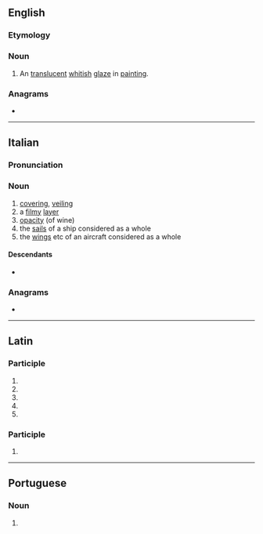 ==English==

===Etymology===
{{etyl|it|en}}

===Noun===
{{en-noun|~|s|velature}}

# {{lb|en|arts}} An [[translucent]] [[whitish]] [[glaze]] in [[painting]].

===Anagrams===
* {{anagrams|en|a=aaelrtuv|lavature}}

----

==Italian==

===Pronunciation===
{{it-pr|velatùra}}

===Noun===
{{it-noun|f}}

# [[covering]], [[veiling]]
# a [[filmy]] [[layer]]
# [[opacity]] (of wine)
# the [[sail]]s of a ship considered as a whole
# the [[wing]]s etc of an aircraft considered as a whole

====Descendants====
* {{desc|en|velatura|bor=1}}

===Anagrams===
* {{anagrams|it|a=aaelrtuv|lavature|levatura|urlavate|valutare|valuterà}}

----

==Latin==

===Participle===
{{la-part-form|vēlātūra}}

# {{inflection of|la|vēlātūrus||nom|f|s}}
# {{inflection of|la|vēlātūrus||nom|n|p}}
# {{inflection of|la|vēlātūrus||acc|n|p}}
# {{inflection of|la|vēlātūrus||voc|f|s}}
# {{inflection of|la|vēlātūrus||voc|n|p}}

===Participle===
{{la-part-form|vēlātūrā}}

# {{inflection of|la|vēlātūrus||abl|f|s}}

----

==Portuguese==

===Noun===
{{pt-noun|f}}

# {{alternative form of|pt|veladura}}